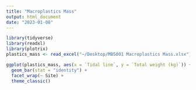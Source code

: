 ```yaml
---
title: "Macroplastics Mass"
output: html_document
date: "2023-01-08"
---
```


```r
library(tidyverse)
library(readxl)
library(plotrix)
plastics_mass <- read_excel("~/Desktop/MB5001 Macroplastics Mass.xlsx")
```

```r
ggplot(plastics_mass, aes(x = `Tidal line`, y = `Total weight (kg)`)) +
  geom_bar(stat = "identity") +
  facet_wrap(~ Site) +
  theme_classic()
```












